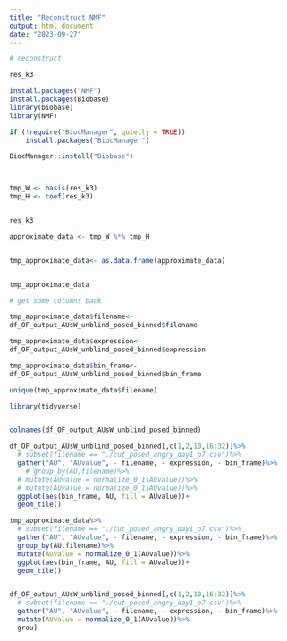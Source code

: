 ```yaml
---
title: "Reconstruct NMF"
output: html_document
date: "2023-09-27"
---
```


```r
# reconstruct

res_k3

install.packages("NMF")
install.packages(Biobase)
library(biobase)
library(NMF)

if (!require("BiocManager", quietly = TRUE))
    install.packages("BiocManager")

BiocManager::install("Biobase")



tmp_W <- basis(res_k3)
tmp_H <- coef(res_k3)


res_k3

approximate_data <- tmp_W %*% tmp_H


tmp_approximate_data<- as.data.frame(approximate_data)


tmp_approximate_data

# get some columns back

tmp_approximate_data$filename<-
df_OF_output_AUsW_unblind_posed_binned$filename

tmp_approximate_data$expression<-
df_OF_output_AUsW_unblind_posed_binned$expression

tmp_approximate_data$bin_frame<-
df_OF_output_AUsW_unblind_posed_binned$bin_frame

unique(tmp_approximate_data$filename)

library(tidyverse)


colnames(df_OF_output_AUsW_unblind_posed_binned)

df_OF_output_AUsW_unblind_posed_binned[,c(1,2,10,16:32)]%>%
  # subset(filename == "./cut_posed_angry_day1_p7.csv")%>%
  gather("AU", "AUvalue", - filename, - expression, - bin_frame)%>%
    # group_by(AU,filename)%>%
  # mutate(AUvalue = normalize_0_1(AUvalue))%>%
  # mutate(AUvalue = normalize_0_1(AUvalue))%>%
  ggplot(aes(bin_frame, AU, fill = AUvalue))+
  geom_tile()

tmp_approximate_data%>%
  # subset(filename == "./cut_posed_angry_day1_p7.csv")%>%
  gather("AU", "AUvalue", - filename, - expression, - bin_frame)%>%
  group_by(AU,filename)%>%
  mutate(AUvalue = normalize_0_1(AUvalue))%>%
  ggplot(aes(bin_frame, AU, fill = AUvalue))+
  geom_tile()


df_OF_output_AUsW_unblind_posed_binned[,c(1,2,10,16:32)]%>%
  # subset(filename == "./cut_posed_angry_day1_p7.csv")%>%
  gather("AU", "AUvalue", - filename, - expression, - bin_frame)%>%
  mutate(AUvalue = normalize_0_1(AUvalue))%>%
  grou]


```
